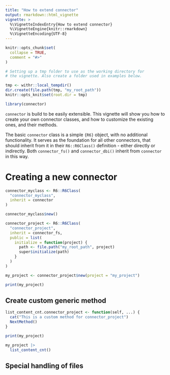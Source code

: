 ```yaml
---
title: "How to extend connector"
output: rmarkdown::html_vignette
vignette: >
  %\VignetteIndexEntry{How to extend connector}
  %\VignetteEngine{knitr::rmarkdown}
  %\VignetteEncoding{UTF-8}
---
```


```r
knitr::opts_chunk$set(
  collapse = TRUE,
  comment = "#>"
)

# Setting up a tmp folder to use as the working directory for
# the vignette. Also create a folder used in examples below.

tmp <- withr::local_tempdir()
dir.create(file.path(tmp, "my_root_path"))
knitr::opts_knit$set(root.dir = tmp)

library(connector)
```

`connector` is build to be easily extensible. This vignette will show you how to create your own connector classes, 
and how to customize the existing ones, and their methods.

The basic `connector` class is a simple `{R6}` object, with no additional functionality.
It serves as the foundation for all other connectors, that should inherit from it in their `R6::R6Class()` definition -
either directly or indirectly. Both `connector_fs()` and `connector_dbi()` inherit from `connector` in this way.



# Creating a new connector

```r
connector_myclass <- R6::R6Class(
  "connector_myclass",
  inherit = connector
)

connector_myclass$new()
```

```r
connector_project <- R6::R6Class(
  "connector_project",
  inherit = connector_fs,
  public = list(
    initialize = function(project) {
      path <- file.path("my_root_path", project)
      super$initialize(path)
    }
  )
)

my_project <- connector_project$new(project = "my_project")

print(my_project)
```
## Create custom generic method

```r
list_content_cnt.connector_project <- function(self, ...) {
  cat("This is a custom method for connector_project")
  NextMethod()
}

print(my_project)

my_project |> 
  list_content_cnt()
```

## Special handling of files
